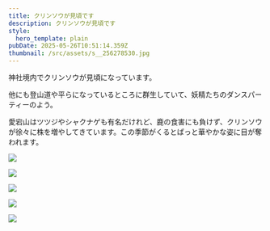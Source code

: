 ```yaml
---
title: クリンソウが見頃です
description: クリンソウが見頃です
style:
  hero_template: plain
pubDate: 2025-05-26T10:51:14.359Z
thumbnail: /src/assets/s__256278530.jpg
---
```

神社境内でクリンソウが見頃になっています。

他にも登山道や平らになっているところに群生していて、妖精たちのダンスパーティーのよう。

愛宕山はツツジやシャクナゲも有名だけれど、鹿の食害にも負けず、クリンソウが徐々に株を増やしてきています。この季節がくるとぱっと華やかな姿に目が奪われます。

![](/src/assets/s__256278535.jpg)




![](/src/assets/s__256278530.jpg)




![](/src/assets/s__256278538.jpg)




![](/src/assets/s__256278542.jpg)




![](/src/assets/s__256278533.jpg)



